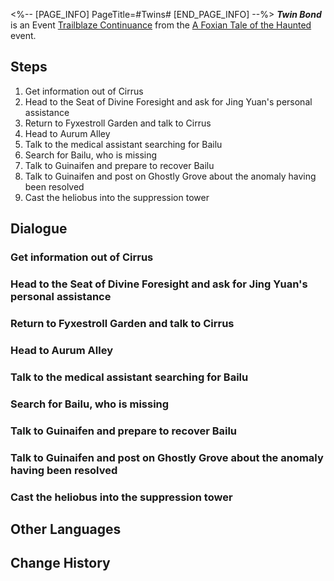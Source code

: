 <%-- [PAGE_INFO]
PageTitle=#Twins#
[END_PAGE_INFO] --%>
{{Stub|Dialogue.}}
{{Mission Infobox
|id            = 8015101
|title         = Twin Bond
|image         = Mission Twins.png{{subst:void|<!--$UPLOAD:<<SpriteOutput/Chronicle/8015101.png>-<Mission Twins.png>-<Fate's Atlas Images>>-->}}
|type          = Trailblaze Continuance
|event_name    = A Foxian Tale of the Haunted
|chapter       = A Foxian Tale of the Haunted
|requirements  = [[Trailblaze Continuance]] ''[[Fyxestroll Gathering (I)]]'' completed
|summary       = Bailu becomes separated from her companion Luxie, creating an extraordinary escape that will be cherished as a memory.<br />You have sealed Luxie in the suppression tower and fulfilled your duty as the ghost-hunting squad.
|characters    = Bailu; Cirrus; Experienced Medic; Guinaifen; Huohuo; Jing Yuan; Sushang; Trailblazer; Young Medic
|startLocation = [[The Xianzhou Luofu]] - [[Fyxestroll Garden]]
|world         = The Xianzhou Luofu
|area          = Fyxestroll Garden
|prev          = Fyxestroll Gathering (I)
|next          = Ghost-Hunting Squad
|rewards       = Trailblaze EXP*800; Stellar Jade*80; Traveler's Guide*8; Refined Aether*5; Credit*80,000
}}
'''''Twin Bond''''' is an Event [[Trailblaze Continuance]] from the [[A Foxian Tale of the Haunted]] event.

==Steps==
# Get information out of Cirrus
# Head to the Seat of Divine Foresight and ask for Jing Yuan's personal assistance
# Return to Fyxestroll Garden and talk to Cirrus
# Head to Aurum Alley
# Talk to the medical assistant searching for Bailu
# Search for Bailu, who is missing
# Talk to Guinaifen and prepare to recover Bailu
# Talk to Guinaifen and post on Ghostly Grove about the anomaly having been resolved
# Cast the heliobus into the suppression tower

<!--
==Gameplay Notes==

--><!--
==Trial Character==

-->
==Dialogue==
{{Stub Dialogue}}
{{Dialogue End}}

===Get information out of Cirrus{{subst:void|<!--801510105-->}}===
{{Mission Description|type=continuance|location=Fyxestroll Garden|update|Since you have already captured a heliobus criminal, you decide to get as much value out of it as possible. You will try to flip it so as to provide evidence for you.}}
{{Dialogue Start}}
:{{tx}}
{{Dialogue End}}

===Head to the Seat of Divine Foresight and ask for Jing Yuan's personal assistance{{subst:void|<!--801510106-->}}===
{{Mission Description|type=continuance|location=Seat of Divine Foresight|update|Since you have already captured a heliobus criminal, you decide to get as much value out of it as possible. You will try to flip it so as to provide evidence for you.<br />Unexpectedly, Cirrus takes the opportunity to present terms. It wants to duel with the general of the Luofu to consume the latter's mind.}}
{{Dialogue Start}}
:{{tx}}
{{Dialogue End}}

===Return to Fyxestroll Garden and talk to Cirrus{{subst:void|<!--801510107-->}}===
{{Mission Description|type=continuance|location=Fyxestroll Garden|update|Jing Yuan happily accepts Cirrus' proposition. The heliobus immediately draws a boundary line on the Verdantia Terrace and makes a wager with you. If it emerges victorious, then Jing Yuan must fight it. However, if it fails, then it will provide you with information aiding your plan to capture all the heliobi.}}
{{Dialogue Start}}
:{{tx}}
{{Dialogue End}}

===Head to Aurum Alley{{subst:void|<!--801510109-->}}===
{{Mission Description|type=continuance|location=Aurum Alley|update|After defeating Cirrus, you pose your first question to it: "How did the Healer Lady vanish in broad daylight in Aurum Alley?"}}
{{Dialogue Start}}
:{{tx}}
{{Dialogue End}}

===Talk to the medical assistant searching for Bailu{{subst:void|<!--801510110-->}}===
{{Mission Description|type=continuance|location=Aurum Alley|update|Upon arriving at Aurum Alley, you inquire with the medical assistants who are here looking for Bailu, hoping to find the vanished Dragon Lady}}
{{Dialogue Start}}
:{{tx}}
{{Dialogue End}}

===Search for Bailu, who is missing{{subst:void|<!--801510111-->}}===
{{Dialogue Start}}
:{{tx}}
{{Mission Description|type=continuance|location=Aurum Alley|update|After you arrive at Aurum Alley, to your surprise, you come across not one but two Dragon Ladies. Undoubtedly, this anomaly must be the work of the heliobi.}}
{{Dialogue End}}

===Talk to Guinaifen and prepare to recover Bailu{{subst:void|<!--801510114-->}}===
{{Mission Description|type=continuance|location=Aurum Alley|update|The two Bailu hastily flee, disappearing into a residence along Aurum Alley. You and the ghost-hunting squad swiftly prepare your sacred instruments, resolute in your mission to capture the dangerous heliobus that has abducted a child.}}
{{Dialogue Start}}
:{{tx}}
{{Dialogue End}}

===Talk to Guinaifen and post on Ghostly Grove about the anomaly having been resolved{{subst:void|<!--801510118-->}}===
{{Mission Description|type=continuance|location=Aurum Alley|update|After successfully exorcising the heliobus in Bailu, your next task is to publicize this victory on Ghostly Grove. However, you must minimize the public's perception of how dangerous the incident was to prevent panic, while also trying to stand out online to showcase the ghost-hunting squad's triumph. The task of writing a social media post is not any less challenging than exorcising the heliobus!}}
{{Dialogue Start}}
:{{tx}}
{{Dialogue End}}

===Cast the heliobus into the suppression tower{{subst:void|<!--801510117-->}}===
{{Mission Description|type=continuance|location=Fyxestroll Garden|update|The only good heliobus is a captured heliobus. The only place they should go is the Suppression Towers in Fyxestroll Garden.}}
{{Dialogue Start}}
:{{tx}}
{{Dialogue End}}

==Other Languages==
{{Other Languages
|en   = Twin Bond
|zhs  = 双生
|zht  = 雙生
|ja   = 双生
|ko   = 쌍생(雙生)
|es   = Gemelas
|fr   = Jumelles
|ru   = Двойняшки
|th   = แฝดคนละฝา
|vi   = Song Sinh
|de   = Zwillinge
|id   = Kembar
|pt   = Gêmeas
}}

==Change History==
{{Change History|1.5}}
